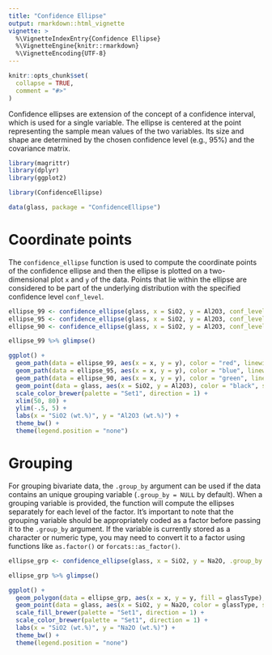 ```yaml
---
title: "Confidence Ellipse"
output: rmarkdown::html_vignette
vignette: >
  %\VignetteIndexEntry{Confidence Ellipse}
  %\VignetteEngine{knitr::rmarkdown}
  %\VignetteEncoding{UTF-8}
---
```


```r
knitr::opts_chunk$set(
  collapse = TRUE,
  comment = "#>"
)
```

Confidence ellipses are extension of the concept of a confidence interval, which is used for a single variable. The ellipse is centered at the point representing the sample mean values of the two variables. Its size and shape are determined by the chosen confidence level (e.g., 95%) and the covariance matrix.

```r
library(magrittr)
library(dplyr)
library(ggplot2)
```

```r
library(ConfidenceEllipse)
```

```r
data(glass, package = "ConfidenceEllipse")
```

# Coordinate points

The `confidence_ellipse` function is used to compute the coordinate points of the confidence ellipse and then the ellipse is plotted on a two-dimensional plot `x` and `y` of the data. Points that lie within the ellipse are considered to be part of the underlying distribution with the specified confidence level `conf_level`.

```r
ellipse_99 <- confidence_ellipse(glass, x = SiO2, y = Al2O3, conf_level = 0.99)
ellipse_95 <- confidence_ellipse(glass, x = SiO2, y = Al2O3, conf_level = 0.95)
ellipse_90 <- confidence_ellipse(glass, x = SiO2, y = Al2O3, conf_level = 0.90)
```

```r
ellipse_99 %>% glimpse()
```

```r
ggplot() +
  geom_path(data = ellipse_99, aes(x = x, y = y), color = "red", linewidth = 1L) +
  geom_path(data = ellipse_95, aes(x = x, y = y), color = "blue", linewidth = 1L) +
  geom_path(data = ellipse_90, aes(x = x, y = y), color = "green", linewidth = 1L) +
  geom_point(data = glass, aes(x = SiO2, y = Al2O3), color = "black", size = 3L) +
  scale_color_brewer(palette = "Set1", direction = 1) +
  xlim(50, 80) +
  ylim(-.5, 5) +
  labs(x = "SiO2 (wt.%)", y = "Al2O3 (wt.%)") +
  theme_bw() +
  theme(legend.position = "none")
```

# Grouping

For grouping bivariate data, the `.group_by` argument can be used if the data contains an unique grouping variable (`.group_by = NULL` by default). When a grouping variable is provided, the function will compute the ellipses separately for each level of the factor. It's important to note that the grouping variable should be appropriately coded as a factor before passing it to the `.group_by` argument. If the variable is currently stored as a character or numeric type, you may need to convert it to a factor using functions like `as.factor()` or `forcats::as_factor()`.

```r
ellipse_grp <- confidence_ellipse(glass, x = SiO2, y = Na2O, .group_by = glassType)
```

```r
ellipse_grp %>% glimpse()
```

```r
ggplot() +
  geom_polygon(data = ellipse_grp, aes(x = x, y = y, fill = glassType), alpha = .45) +
  geom_point(data = glass, aes(x = SiO2, y = Na2O, color = glassType, shape = glassType), size = 2L) +
  scale_fill_brewer(palette = "Set1", direction = 1) +
  scale_color_brewer(palette = "Set1", direction = 1) +
  labs(x = "SiO2 (wt.%)", y = "Na2O (wt.%)") +
  theme_bw() +
  theme(legend.position = "none")
```
